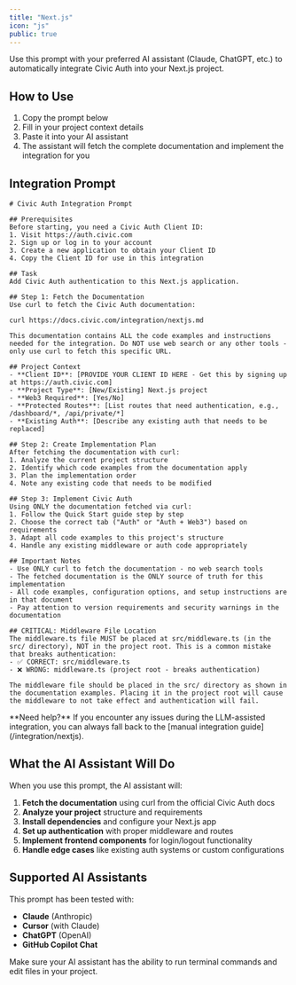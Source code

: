 ```yaml
---
title: "Next.js"
icon: "js"
public: true
---
```


Use this prompt with your preferred AI assistant (Claude, ChatGPT, etc.) to automatically integrate Civic Auth into your Next.js project.

## How to Use

1. Copy the prompt below
2. Fill in your project context details
3. Paste it into your AI assistant
4. The assistant will fetch the complete documentation and implement the integration for you

## Integration Prompt

```text
# Civic Auth Integration Prompt

## Prerequisites
Before starting, you need a Civic Auth Client ID:
1. Visit https://auth.civic.com
2. Sign up or log in to your account
3. Create a new application to obtain your Client ID
4. Copy the Client ID for use in this integration

## Task
Add Civic Auth authentication to this Next.js application.

## Step 1: Fetch the Documentation
Use curl to fetch the Civic Auth documentation:

curl https://docs.civic.com/integration/nextjs.md

This documentation contains ALL the code examples and instructions needed for the integration. Do NOT use web search or any other tools - only use curl to fetch this specific URL.

## Project Context
- **Client ID**: [PROVIDE YOUR CLIENT ID HERE - Get this by signing up at https://auth.civic.com]
- **Project Type**: [New/Existing] Next.js project
- **Web3 Required**: [Yes/No]
- **Protected Routes**: [List routes that need authentication, e.g., /dashboard/*, /api/private/*]
- **Existing Auth**: [Describe any existing auth that needs to be replaced]

## Step 2: Create Implementation Plan
After fetching the documentation with curl:
1. Analyze the current project structure
2. Identify which code examples from the documentation apply
3. Plan the implementation order
4. Note any existing code that needs to be modified

## Step 3: Implement Civic Auth
Using ONLY the documentation fetched via curl:
1. Follow the Quick Start guide step by step
2. Choose the correct tab ("Auth" or "Auth + Web3") based on requirements
3. Adapt all code examples to this project's structure
4. Handle any existing middleware or auth code appropriately

## Important Notes
- Use ONLY curl to fetch the documentation - no web search tools
- The fetched documentation is the ONLY source of truth for this implementation
- All code examples, configuration options, and setup instructions are in that document
- Pay attention to version requirements and security warnings in the documentation

## CRITICAL: Middleware File Location
The middleware.ts file MUST be placed at src/middleware.ts (in the src/ directory), NOT in the project root. This is a common mistake that breaks authentication:
- ✅ CORRECT: src/middleware.ts 
- ❌ WRONG: middleware.ts (project root - breaks authentication)

The middleware file should be placed in the src/ directory as shown in the documentation examples. Placing it in the project root will cause the middleware to not take effect and authentication will fail.
```

<Note>
  **Need help?** If you encounter any issues during the LLM-assisted integration, you can always fall back to the [manual integration guide](/integration/nextjs).
</Note>

## What the AI Assistant Will Do

When you use this prompt, the AI assistant will:

1. **Fetch the documentation** using curl from the official Civic Auth docs
2. **Analyze your project** structure and requirements
3. **Install dependencies** and configure your Next.js app
4. **Set up authentication** with proper middleware and routes
5. **Implement frontend components** for login/logout functionality
6. **Handle edge cases** like existing auth systems or custom configurations

## Supported AI Assistants

This prompt has been tested with:
- **Claude** (Anthropic)
- **Cursor** (with Claude)
- **ChatGPT** (OpenAI)
- **GitHub Copilot Chat**

<Info>
  Make sure your AI assistant has the ability to run terminal commands and edit files in your project.
</Info>
